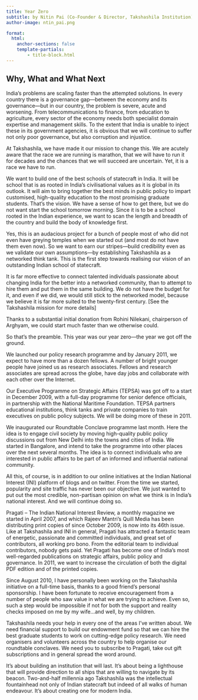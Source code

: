 ```yaml
---
title: Year Zero
subtitle: by Nitin Pai (Co-Founder & Director, Takshashila Institution)
author-image: ntin_pai.png

format:
  html:
    anchor-sections: false
    template-partials:
        - title-block.html
---
```


## Why, What and What Next

India’s problems are scaling faster than the attempted solutions. In every country there is a governance gap—between the economy and its governance—but in our country, the problem is severe, acute and worsening. From telecommunications to finance, from education to agriculture, every sector of the economy needs both specialist domain expertise and management skills. To the extent that India is unable to inject these in its government agencies, it is obvious that we will continue to suffer not only poor governance, but also corruption and injustice.

At Takshashila, we have made it our mission to change this. We are acutely aware that the race we are running is marathon, that we will have to run it for decades and the chances that we will succeed are uncertain. Yet, it is a race we have to run. 

We want to build one of the best schools of statecraft in India. It will be school that is as rooted in India’s civilisational values as it is global in its outlook. It will aim to bring together the best minds in public policy to impart customised, high-quality education to the most promising graduate students. That’s the vision. We have a sense of how to get there, but we do not want start the school tomorrow morning. Since it is to be a school rooted in the Indian experience, we want to scan the length and breadth of the country and build the body of knowledge first. 

Yes, this is an audacious project for a bunch of people most of who did not even have greying temples when we started out (and most do not have them even now). So we want to earn our stripes—build credibility even as we validate our own assumptions—by establishing Takshashila as a networked think tank. This is the first step towards realising our vision of an outstanding Indian school of statecraft. 

It is far more effective to connect talented individuals passionate about changing India for the better into a networked community, than to attempt to hire them and put them in the same building. We do not have the budget for it, and even if we did, we would still stick to the networked model, because we believe it is far more suited to the twenty-first century. [See the Takshashila mission for more details]

Thanks to a substantial initial donation from Rohini Nilekani, chairperson of Arghyam, we could start much faster than we otherwise could. 

So that’s the preamble. This year was our year zero—the year we got off the ground. 

We launched our policy research programme and by January 2011, we expect to have more than a dozen fellows. A number of bright younger people have joined us as research associates. Fellows and research associates are spread across the globe, have day jobs and collaborate with each other over the Internet.

Our Executive Programme on Strategic Affairs (TEPSA) was got off to a start in December 2009, with a full-day programme for senior defence officials, in partnership with the National Maritime Foundation. TEPSA partners educational institutions, think tanks and private companies to train executives on public policy subjects. We will be doing more of these in 2011. 

We inaugurated our Roundtable Conclave programme last month. Here the idea is to engage civil society by moving high-quality public policy discussions out from New Delhi into the towns and cities of India. We started in Bangalore, and intend to take the programme into other places over the next several months. The idea is to connect individuals who are interested in public affairs to be part of an informed and influential national community. 

All this, of course, is in addition to our online initiatives at the Indian National Interest (INI) platform of blogs and on twitter. From the time we started, popularity and site traffic has never been our objective. We just wanted to put out the most credible, non-partisan opinion on what we think is in India’s national interest. And we will continue doing so. 

Pragati – The Indian National Interest Review, a monthly magazine we started in April 2007, and which Rajeev Mantri’s Quill Media has been distributing print copies of since October 2009, is now into its 46th issue. Like at Takshashila and INI in general, Pragati has attracted a fantastic team of energetic, passionate and committed individuals, and great set of contributors, all working pro bono. From the editorial team to individual contributors, nobody gets paid. Yet Pragati has become one of India’s most well-regarded publications on strategic affairs, public policy and governance. In 2011, we want to increase the circulation of both the digital PDF edition and of the printed copies. 

Since August 2010, I have personally been working on the Takshashila initiative on a full-time basis, thanks to a good friend’s personal sponsorship. I have been fortunate to receive encouragement from a number of people who saw value in what we are trying to achieve. Even so, such a step would be impossible if not for both the support and reality checks imposed on me by my wife…and well, by my children. 

Takshashila needs your help in every one of the areas I’ve written about. We need financial support to build our endowment fund so that we can hire the best graduate students to work on cutting-edge policy research. We need organisers and volunteers across the country to help organise our roundtable conclaves. We need you to subscribe to Pragati, take out gift subscriptions and in general spread the word around. 

It’s about building an institution that will last. It’s about being a lighthouse that will provide direction to all ships that are willing to navigate by its beacon. Two-and-half millennia ago Takshashila was the intellectual fountainhead not only of Indian statecraft but indeed of all walks of human endeavour. It’s about creating one for modern India.
